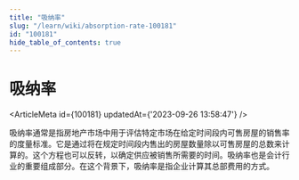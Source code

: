```yaml
---
title: "吸纳率"
slug: "/learn/wiki/absorption-rate-100181"
id: "100181"
hide_table_of_contents: true
---
```



# 吸纳率

<ArticleMeta id={100181} updatedAt={'2023-09-26 13:58:47'} />
<div className='border-solid border-b border-t-0 my-4 border-[var(--ifm-color-gray-300)]' />

吸纳率通常是指房地产市场中用于评估特定市场在给定时间段内可售房屋的销售率的度量标准。它是通过将在规定时间段内售出的房屋数量除以可售房屋的总数来计算的。这个方程也可以反转，以确定供应被销售所需要的时间。吸纳率也是会计行业的重要组成部分。在这个背景下，吸纳率是指企业计算其总部费用的方式。
